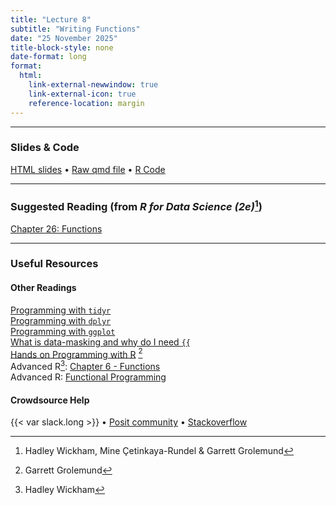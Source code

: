 ```yaml
---
title: "Lecture 8"
subtitle: "Writing Functions"
date: "25 November 2025"
title-block-style: none
date-format: long
format:
  html:
    link-external-newwindow: true
    link-external-icon: true
    reference-location: margin
---
```

---

### Slides & Code 

[HTML slides](CSSS508_Lecture8.qmd) • 
[Raw qmd file](https://raw.githubusercontent.com/vsass/CSSS508/main/Lectures/Lecture8/CSSS508_Lecture8.qmd) • 
[R Code](CSSS508_Lecture8_Code.R)

---

### Suggested Reading (from *R for Data Science (2e)*^[Hadley Wickham, Mine Çetinkaya-Rundel & Garrett Grolemund])

[Chapter 26: Functions](https://r4ds.hadley.nz/functions)

---

### Useful Resources

#### Other Readings
[Programming with `tidyr`](https://tidyr.tidyverse.org/articles/programming.html) \
[Programming with `dplyr`](https://dplyr.tidyverse.org/articles/programming.html) \
[Programming with `ggplot`](https://ggplot2-book.org/programming.html) \
[What is data-masking and why do I need `{{`](https://rlang.r-lib.org/reference/topic-data-mask.html) \
[Hands on Programming with R](https://rstudio-education.github.io/hopr/) ^[Garrett Grolemund] \
Advanced R^[Hadley Wickham]: [Chapter 6 - Functions](https://adv-r.hadley.nz/functions.html) \
Advanced R: [Functional Programming](https://adv-r.hadley.nz/fp.html)

#### Crowdsource Help

{{< var slack.long >}} • 
[Posit community](https://community.rstudio.com/) • 
[Stackoverflow](https://stackoverflow.com/)

